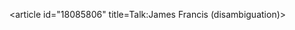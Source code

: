 <article id="18085806" title=Talk:James Francis (disambiguation)>
	<talkpage id="18085806" title="Talk:James Francis (disambiguation)">
{{DisambigProject}}
	</talkpage>
</article>